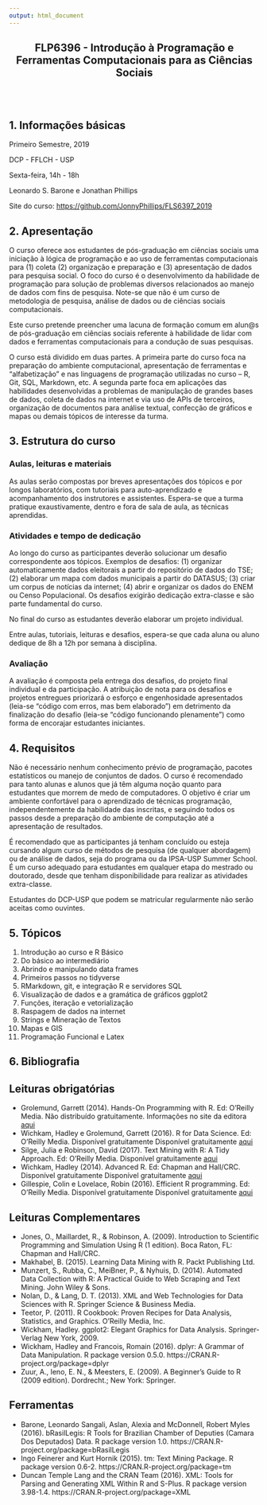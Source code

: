 ```yaml
---
output: html_document
---
```


<h2 style="text-align: center;" markdown="1"> FLP6396 - Introdução à Programação e Ferramentas Computacionais para as Ciências Sociais </h2>  

<br><br>

## 1. Informações básicas

Primeiro Semestre, 2019

DCP - FFLCH - USP

Sexta-feira, 14h - 18h

Leonardo S. Barone e Jonathan Phillips

Site do curso: [https://github.com/JonnyPhillips/FLS6397_2019](https://github.com/JonnyPhillips/FLS6397_2019)


## 2. Apresentação

O curso oferece aos estudantes de pós-graduação em ciências sociais uma iniciação à lógica de programação e ao uso de ferramentas computacionais para (1) coleta (2) organização e preparação e (3) apresentação de dados para pesquisa social. O foco do curso é o desenvolvimento da habilidade de programação para solução de problemas diversos relacionados ao manejo de dados com fins de pesquisa. Note-se que não é um curso de metodologia de pesquisa, análise de dados ou de ciências sociais computacionais.

Este curso pretende preencher uma lacuna de formação comum em alun@s de pós-graduação em ciências sociais referente à habilidade de lidar com dados e ferramentas computacionais para a condução de suas pesquisas.

O curso está dividido em duas partes. A primeira parte do curso foca na preparação do ambiente computacional, apresentação de ferramentas e "alfabetização" e nas linguagens de programação utilizadas no curso -- R, Git, SQL, Markdown, etc. A segunda parte foca em aplicações das habilidades desenvolvidas a problemas de manipulação de grandes bases de dados, coleta de dados na internet e via uso de APIs de terceiros, organização de documentos para análise textual, confecção de gráficos e mapas ou demais tópicos de interesse da turma. 

## 3. Estrutura do curso

### Aulas, leituras e materiais
As aulas serão compostas por breves apresentações dos tópicos e por longos laboratórios, com tutoriais para auto-aprendizado e acompanhamento dos instrutores e assistentes. Espera-se que a turma pratique exaustivamente, dentro e fora de sala de aula, as técnicas aprendidas.

### Atividades e tempo de dedicação
Ao longo do curso as participantes deverão solucionar um desafio correspondente aos tópicos. Exemplos de desafios: (1) organizar automaticamente dados eleitorais a partir do repositório de dados do TSE; (2) elaborar um mapa com dados municipais a partir do DATASUS; (3) criar um corpus de notícias da internet; (4) abrir e organizar os dados do ENEM ou Censo Populacional. Os desafios exigirão dedicação extra-classe e são parte fundamental do curso.

No final do curso as estudantes deverão elaborar um projeto individual.

Entre aulas, tutoriais, leituras e desafios, espera-se que cada aluna ou aluno dedique de 8h a 12h por semana à disciplina.

### Avaliação
A avaliação é composta pela entrega dos desafios, do projeto final individual e da participação. A atribuição de nota para os desafios e projetos entregues priorizará o esforço e engenhosidade apresentados (leia-se "código com erros, mas bem elaborado") em detrimento da finalização do desafio (leia-se "código funcionando plenamente") como forma de encorajar estudantes iniciantes.


## 4. Requisitos

Não é necessário nenhum conhecimento prévio de programação, pacotes estatísticos ou manejo de conjuntos de dados. O curso é recomendado para tanto alunas e alunos que já têm alguma noção quanto para estudantes que morrem de medo de computadores. O objetivo é criar um ambiente confortável para o aprendizado de técnicas programação, independentemente da habilidade das inscritas, e seguindo todos os passos desde a preparação do ambiente de computação até a apresentação de resultados.

É recomendado que as participantes já tenham concluído ou esteja cursando algum curso de métodos de pesquisa (de qualquer abordagem) ou de análise de dados, seja do programa ou da IPSA-USP Summer School. É um curso adequado para estudantes em qualquer etapa do mestrado ou doutorado, desde que tenham disponibilidade para realizar as atividades extra-classe.

Estudantes do DCP-USP que podem se matricular regularmente não serão aceitas como ouvintes.

## 5. Tópicos

1. Introdução ao curso e R Básico
2. Do básico ao intermediário
3. Abrindo e manipulando data frames
4. Primeiros passos no tidyverse
5. RMarkdown, git, e integração R e servidores SQL
6. Visualização de dados e a gramática de gráficos ggplot2
7. Funções, iteração e vetorialização
8. Raspagem de dados na internet
9. Strings e Mineração de Textos
10. Mapas e GIS
11. Programação Funcional e Latex

## 6. Bibliografia

## Leituras obrigatórias
- Grolemund, Garrett (2014). Hands-On Programming with R. Ed: O'Reilly Media. Não distribuído gratuitamente. Informações no site da editora [aqui](http://shop.oreilly.com/product/0636920028574.do)
- Wichkam, Hadley e Grolemund, Garrett (2016). R for Data Science. Ed: O'Reilly Media. Disponível gratuitamente Disponível gratuitamente [aqui](https://www.tidytextmining.com/)
- Silge, Julia e Robinson, David (2017). Text Mining with R: A Tidy Approach. Ed: O'Reilly Media. Disponível gratuitamente [aqui](https://www.tidytextmining.com/) 
- Wichkam, Hadley (2014). Advanced R. Ed: Chapman and Hall/CRC. Disponível gratuitamente Disponível gratuitamente [aqui](http://adv-r.had.co.nz/)
- Gillespie, Colin e Lovelace, Robin (2016). Efficient R programming. Ed: O'Reilly Media. Disponível gratuitamente Disponível gratuitamente [aqui](https://csgillespie.github.io/efficientR/)

## Leituras Complementares
- Jones, O., Maillardet, R., & Robinson, A. (2009). Introduction to Scientific Programming and Simulation Using R (1 edition). Boca Raton, FL: Chapman and Hall/CRC.
- Makhabel, B. (2015). Learning Data Mining with R. Packt Publishing Ltd.
- Munzert, S., Rubba, C., MeiBner, P., & Nyhuis, D. (2014). Automated Data Collection with R: A Practical Guide to Web Scraping and Text Mining. John Wiley & Sons.
- Nolan, D., & Lang, D. T. (2013). XML and Web Technologies for Data Sciences with R. Springer Science & Business Media.
- Teetor, P. (2011). R Cookbook: Proven Recipes for Data Analysis, Statistics, and Graphics. O’Reilly Media, Inc.
- Wickham, Hadley. ggplot2: Elegant Graphics for Data Analysis. Springer-Verlag New York, 2009.
- Wickham, Hadley and Francois, Romain (2016). dplyr: A Grammar of Data Manipulation. R package version 0.5.0. https://CRAN.R-project.org/package=dplyr
- Zuur, A., Ieno, E. N., & Meesters, E. (2009). A Beginner’s Guide to R (2009 edition). Dordrecht.; New York: Springer.

## Ferramentas
- Barone, Leonardo Sangali, Aslan, Alexia and McDonnell, Robert Myles  (2016). bRasilLegis: R Tools for Brazilian Chamber of Deputies (Camara Dos Deputados) Data. R package version 1.0. https://CRAN.R-project.org/package=bRasilLegis
- Ingo Feinerer and Kurt Hornik (2015). tm: Text Mining Package. R package version 0.6-2. https://CRAN.R-project.org/package=tm
- Duncan Temple Lang and the CRAN Team (2016). XML: Tools for Parsing and Generating XML Within R and S-Plus. R package version 3.98-1.4. https://CRAN.R-project.org/package=XML